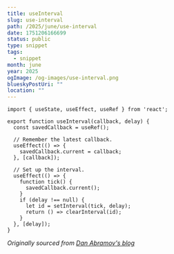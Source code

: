 ```yaml
---
title: useInterval
slug: use-interval
path: /2025/june/use-interval
date: 1751206166699
status: public
type: snippet
tags:
  - snippet
month: june
year: 2025
ogImage: /og-images/use-interval.png
blueskyPostUri: ""
location: ""
---
```


```tsx
import { useState, useEffect, useRef } from 'react';
 
export function useInterval(callback, delay) {
  const savedCallback = useRef();
 
  // Remember the latest callback.
  useEffect(() => {
    savedCallback.current = callback;
  }, [callback]);
 
  // Set up the interval.
  useEffect(() => {
    function tick() {
      savedCallback.current();
    }
    if (delay !== null) {
      let id = setInterval(tick, delay);
      return () => clearInterval(id);
    }
  }, [delay]);
}
```

_Originally sourced from [Dan Abramov's blog](https://overreacted.io/making-setinterval-declarative-with-react-hooks/)_